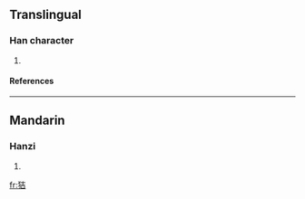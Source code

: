 ==Translingual==
===Han character===
{{Han char|rn=94|rad=犬|as=06|sn=9|four=4426<sub>1</sub>|canj=大竹土口 (KHGR)}}
# {{defn|Han|sort=犬06}}
====References====
{{Han ref|kx=0710.170|dkj=20374|dj=1122.180|hdz=21343.020|uh=72E4|ud=29412|bh=CFBF|bd=53183}}

----
==Mandarin==
===Hanzi===
{{cmn-hanzi|pin=[[jí]] ([[ji2]])|wg=chi<sup>2</sup>}}
# {{defn|Mandarin}}

[[fr:狤]]